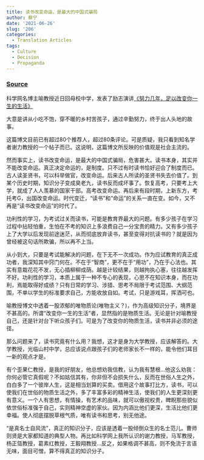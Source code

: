 ```yaml
---
title: 读书改变命运，是最大的中国式骗局
author: 蔡宁
date: '2021-06-26'
slug: '206'
categories:
  - Translation Articles
tags:
  - Culture
  - Decision
  - Propaganda
---
```


### [Source](http://blog.sciencenet.cn/blog-1213429-1024743.html)

科学网名博主喻教授近日回母校中学，发表了励志演讲[《努力几年，足以改变你一生的生活》](http://blog.sciencenet.cn/blog-117889-1024421.html)



大意是讲从小吃不饱，穿不暖的乡村苦孩子，通过辛勤努力，终于出人头地的故事。

这篇博文目前已有超过80个推荐人，超过80条评论。可是质疑，我只看到知名学者谢力教授的一个帖子而已。这说明，这篇博文所反映的价值观是社会主流的。

然而事实上，读书改变命运，是最大的中国式骗局，危害甚大。读书本身，其实并不能改变命运。真正决定命运的，是制度。只不过有时读书恰好迎合了制度而已。古人读圣贤书，可以科举做官，改变命运。后来古人所读的圣贤书失去价值了。到某个历史时期，知识分子变成臭老九，读书反而成坏事了。恢复高考，只要考上大学，就成了人人羡慕的国家干部。高考改变命运。再后来有段时期，上新东方，考托考G，出国改变命运。时代变迁，“读书”和“命运”的关系一直在变。如今，又不再是“读书改变命运”的时代了。

功利性的学习，为考试过关而读书，可能是教育界最大的问题。有多少孩子在学习过程中拈轻怕重，生怕在不考的知识上多浪费自己一分宝贵的精力。又有多少孩子上了大学以后发现前途迷茫，从而彻底放弃读书，甚至变得对抗读书的？就是因为曾经被这句话所欺骗，所以再不上当。

从小到大，只要是考试能解决的问题，在下无不一次成功。作为应试教育的真正成功者，我深知其中窍门何在。不在于“智商”，更不在于“用功”，乃在于心法也。其实有意栽花花不发，无心插柳柳成荫。越是计较结果，则越拘执心塞，往往越发挥不好。功利性的学习，本质上属于一种不专心的表现，心思不在知识本身，而在功利，焉能取得好成绩？只有日常的学习、涉猎、思考不局限于考试范围、大纲范围，不单以学生的标准要求自己，方能收放自如。考试，只是游戏耳，挥洒可也。

喻教授博文中透着一股浓郁的唯物质论(唯物主义？)，作为高级知识分子，境界是不甚高的。所谓“改变你一生的生活”者，显然指的是物质生活。无论是针对喻教授自己，还是针对台下听众孩子们。可是为了改变你的物质生活，读书并非必须的途径。

那么问题来了，读书究竟有什么用？我想，这才是身为大学教授，应该解答的。大学教授，光临山村中学，总应该说点跟孩子们的老师家长不一样的，能令他们耳目一新的观点才是。

有个歪果仁教授，是我的好朋友，他总想劝我信教，认为我有慧根...他这么劝我：你何必管它真假呢？不如姑信其有，你非但不会损失什么，反而在世俗人生之外，白白多了一个彼岸人生，这是相当划算的买卖。借用这个故事打比方，读书，可以使我们在世俗的物质生活之外，多了丰富多彩的精神生活，使我们的人生更深刻更有意义。一个人有思想，有情操，有艺术的品味，就可以傲视权贵，睥睨那些貌似依世俗标准强于自己，实则精神空虚的家伙。因为内涵比他们更深，生活比他们更幸福。使人彻底摆脱草根气质，唯有读书和思考，别无他途。

“是真名士自风流”，真正的知识分子，应该是透着一股倾倒众生的名士范儿。曹师则贤是大家都知道的典型人物。再比如科学网上我所认识的谢力教授，马军教授，杨正瓴教授，葛素红教授，王毅翔教授...反之，如果格调不甚高，则不免流于言语无味，面目可憎，算不得真正的知识分子。
